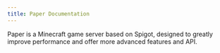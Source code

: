 ```yaml
---
title: Paper Documentation
---
```



Paper is a Minecraft game server based on Spigot, designed to greatly improve performance and offer more advanced features and API.

<CardGrid>
  <LinkCard title="Administration" href="/paper/admin" />
  <LinkCard title="Development" href="/paper/dev" />
  <LinkCard title="Contributing" href="/paper/contributing" />
</CardGrid>
